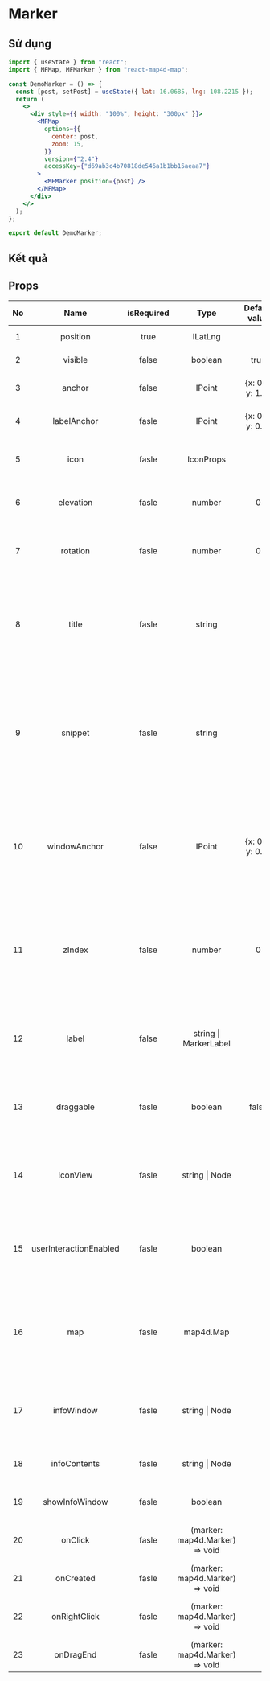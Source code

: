 # Marker

## Sử dụng

```jsx filename="demo.js" copy
import { useState } from "react";
import { MFMap, MFMarker } from "react-map4d-map";

const DemoMarker = () => {
  const [post, setPost] = useState({ lat: 16.0685, lng: 108.2215 });
  return (
    <>
      <div style={{ width: "100%", height: "300px" }}>
        <MFMap
          options={{
            center: post,
            zoom: 15,
          }}
          version={"2.4"}
          accessKey={"d69ab3c4b70818de546a1b1bb15aeaa7"}
        >
          <MFMarker position={post} />
        </MFMap>
      </div>
    </>
  );
};

export default DemoMarker;
```

## Kết quả


<DemoMarker />

## Props

| No  |          Name          | isRequired |              Type              |   Default value    |                                                     Description                                                     |
| :-: | :--------------------: | :--------: | :----------------------------: | :----------------: | :-----------------------------------------------------------------------------------------------------------------: |
|  1  |        position        |    true    |            ILatLng             |                    |                                                   Vị trí trên map                                                   |
|  2  |        visible         |   false    |            boolean             |        true        |                                                  Cho phép hiển thị                                                  |
|  3  |         anchor         |   false    |             IPoint             | \{x: 0.5, y: 1.0\} |                                            vị trí điểm neo so với marker                                            |
|  4  |      labelAnchor       |   fasle    |             IPoint             | \{x: 0.5, y: 0.5\} |                                            Vị trí điểm neo so với label                                             |
|  5  |          icon          |   fasle    |           IconProps            |                    |                                      Tùy chọn cho marker (width, height, url)                                       |
|  6  |       elevation        |   fasle    |             number             |         0          |                                      Độ cao của điểm neo so với mực nước biển                                       |
|  7  |        rotation        |   fasle    |             number             |         0          |                                   chỉ định góc quay của Marker theo đơn vị là Độ                                    |
|  8  |         title          |   fasle    |             string             |                    |               Tiêu đề của Marker. Tiêu đề sẽ được hiển thị ở dòng đầu tiên của bảng thông tin Marker                |
|  9  |        snippet         |   fasle    |             string             |                    | Mô tả thông tin ngắn gọn cho Marker. Snippet sẽ được hiển thị ở bẳng thông tin của Marker và phía dưới dòng tiêu đề |
| 10  |      windowAnchor      |   false    |             IPoint             | \{x: 0.5, y: 0.0\} |       Xác định điểm neo so với bảng thông tin của Marker. Bảng thông tin này sẽ hiện lên khi click vào Marker       |
| 11  |         zIndex         |   false    |             number             |         0          |       Chỉ định thứ tự chồng nhau giữa các Marker với nhau hoặc giữa Marker với các đối tượng khác trên bản đồ       |
| 12  |         label          |   false    |     string \| MarkerLabel      |                    |                         Chỉ định label của Marker. Label sẽ được hiển thị ở tâm của Marker                          |
| 13  |       draggable        |   fasle    |            boolean             |       false        |                             Cho phép người dùng có thể kéo Marker trên bản đồ hay không                             |
| 14  |        iconView        |   fasle    |         string \| Node         |                    |                          Cho phép thêm node HTML vào và thay thế icon mặc định của Marker                           |
| 15  | userInteractionEnabled |   fasle    |            boolean             |                    |                           Cho phép người dùng có thể tương tác được với Marker hay không                            |
| 16  |          map           |   fasle    |           map4d.Map            |                    |                   Hiển thị marker ở map nào, nếu không có sẽ hiển thị ở map gần nhất chứa marker                    |
| 17  |       infoWindow       |   fasle    |         string \| Node         |                    |                               Custom bảng thông tin thay cho bảng thông tin mặc định                                |
| 18  |      infoContents      |   fasle    |         string \| Node         |                    |                                         Custom nội dung cho bảng thông tin                                          |
| 19  |     showInfoWindow     |   fasle    |            boolean             |                    |                                           Hiện bảng thông tin của marker                                            |
| 20  |        onClick         |   fasle    | (marker: map4d.Marker) => void |                    |                                         Event được gọi sau khi click marker                                         |
| 21  |       onCreated        |   fasle    | (marker: map4d.Marker) => void |                    |                                              Event sau khi tạo marker                                               |
| 22  |      onRightClick      |   fasle    | (marker: map4d.Marker) => void |                    |                                      Event được gọi sau khi right click marker                                      |
| 23  |       onDragEnd        |   fasle    | (marker: map4d.Marker) => void |                    |                                            Event khi kết thúc kéo marker                                            |
